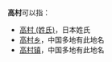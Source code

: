 '''高村'''可以指：
*[[高村_(姓氏)|高村 (姓氏)]]，日本姓氏
*[[高村乡|高村乡]]，中国多地有此地名
*[[高村镇|高村镇]]，中国多地有此地名
{{消歧义|cat=二字地名消歧义}}
